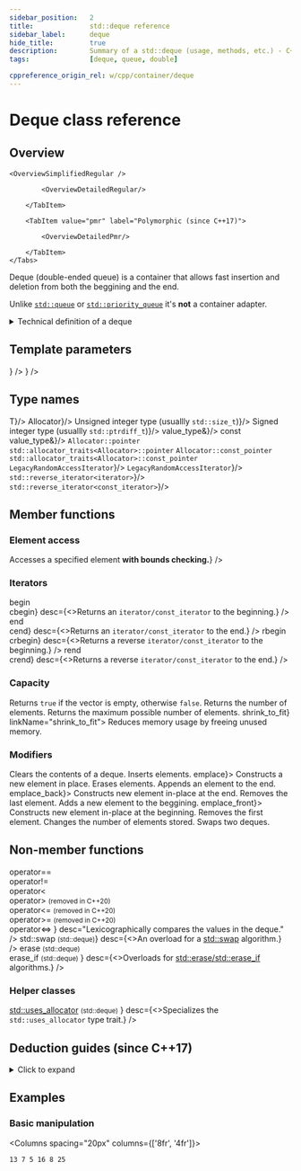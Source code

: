 ```yaml
---
sidebar_position:	2
title:				std::deque reference
sidebar_label:		deque
hide_title:			true
description:		Summary of a std::deque (usage, methods, etc.) - C++ Language
tags:				[deque, queue, double]

cppreference_origin_rel: w/cpp/container/deque
---
```



<!------------------ Codes ----------------->

<!-- Further Examples -->

<!-- Overview -->

<!-- Deduction Guides -->


<NotFinished />

# Deque class reference

## Overview

<Tabs>
<TabItem value="simplified" label="Simplified (since C++98)" default>

	<OverviewSimplifiedRegular />

</TabItem>
<TabItem value="detailed" label="Detailed">
	<Tabs>
		<TabItem value="regular" label="Regular (since C++98)" default>

			<OverviewDetailedRegular/>

		</TabItem>

		<TabItem value="pmr" label="Polymorphic (since C++17)">

			<OverviewDetailedPmr/>

		</TabItem>
	</Tabs>
</TabItem>
</Tabs>

Deque (double-ended queue) is a container that allows fast insertion and deletion from both the beggining and the end.

Unlike [`std::queue`](/docs/std/containers/queues/queue) or [`std::priority_queue`](/docs/std/containers/queues/priority_queue) it's **not** a container adapter.

<details>
<summary>Technical definition of a deque</summary>
<div>

[`std::deque`](/docs/std/containers/queues/deque) (double-ended queue) is an indexed sequence container that allows fast insertion and deletion at both its beginning and its end. 
In addition, insertion and deletion at either end of a deque never invalidates pointers or references to the rest of the elements.

As opposed to [`std::vector`](/docs/std/containers/arrays/vector), the elements of a deque are not stored contiguously: typical implementations use a sequence of individually allocated fixed-size arrays, with additional bookkeeping, which means indexed access to deque must perform two pointer dereferences, compared to vector's indexed access which performs only one.

The storage of a deque is automatically expanded and contracted as needed. Expansion of a deque is cheaper than the expansion of a [`std::vector`](/docs/std/containers/vector) because it does not involve copying of the existing elements to a new memory location. On the other hand, deques typically have large minimal memory cost; a deque holding just one element has to allocate its full internal array (e.g. 8 times the object size on 64-bit libstdc++; 16 times the object size or 4096 bytes, whichever is larger, on 64-bit libc++).

The complexity (efficiency) of common operations on deques is as follows:  
 - Random access - constant (**O(1)**)
 - Insertion or removal of elements at the end or beginning - constant (**O(1)**)
 - Insertion or removal of elements - linear (**O(n)**)

[`std::deque`](/docs/std/containers/queues/deque) meets the requirements of [`Container`](/docs/std/named_req/Container), [`AllocatorAwareContainer`](/docs/std/named_req/AllocatorAwareContainer), [`SequenceContainer`](/docs/std/named_req/SequenceContainer) and [`ReversibleContainer`](/docs/std/named_req/ReversibleContainer).

</div>
</details>

<ClassSummary name="deque" namespaces="std" folder="queue" headerName="queue">

## Template parameters
<SymbolTable noTraits>
	<Symbol
			name="T"
			desc={<TemplateParamTExplanation/>}
		/>
	<Symbol
			name="Allocator"
			desc={<TemplateParamAllocatorExplanation/>}
		/>
</SymbolTable>

## Type names

<SymbolTable>
	<Symbol pub name="value_type"				desc={<code>T</code>}/>
	<Symbol pub name="allocator_type" 			desc={<code>Allocator</code>}/>
	<Symbol pub name="size_type"				desc={<>Unsigned integer type (usuallly <code>std::size_t</code>)</>}/>
	<Symbol pub name="difference_type"			desc={<>Signed integer type (usuallly <code>std::ptrdiff_t</code>)</>}/>
	<Symbol pub name="reference"				desc={<code>value_type&</code>}/>
	<Symbol pub name="const_reference"			desc={<code>const value_type&</code>}/>
	<Symbol pub name="pointer">
		<Until v="cpp11"><code>Allocator::pointer</code></Until><br/>
		<Since v="cpp11"><code>std::allocator_traits&lt;Allocator&gt;::pointer</code></Since>
	</Symbol>
	<Symbol pub name="const_pointer">
		<Until v="cpp11"><code>Allocator::const_pointer</code></Until><br/>
		<Since v="cpp11"><code>std::allocator_traits&lt;Allocator&gt;::const_pointer</code></Since>
	</Symbol>
	<Symbol pub name="iterator"					desc={<a href="/docs/named_req/LegacyRandomAccessIterator"><code>LegacyRandomAccessIterator</code></a>}/>
	<Symbol pub name="const_iterator"			desc={<a href="/docs/named_req/LegacyRandomAccessIterator"><code>LegacyRandomAccessIterator</code></a>}/>
	<Symbol pub name="reverse_iterator"			desc={<a href="#"><code>std::reverse_iterator&lt;iterator&gt;</code></a>}/>
	<Symbol pub name="const_reverse_iterator"	desc={<a href="#"><code>std::reverse_iterator&lt;const_iterator&gt;</code></a>}/>
</SymbolTable>

## Member functions

<SymbolTable>
	<Symbol pub autoLink linkName="constructors" name="(constructors)"
			desc="Constructs a vector."
		/>
	<Symbol pub autoLink linkName="destructor" name="(destructor)"
			desc="Destroys the vector, deallocating internal storage if used."
		/>
	<Symbol pub autoLink linkName="operator_assign" name="operator="
			desc="Assigns values to the container."
		/>
	<Symbol pub autoLink name="assign"
			desc="Assigns values to the container."
		/>
	<Symbol pub autoLink name="get_allocator"
			desc="Returns the associated allocator."
		/>
</SymbolTable>

### Element access

<SymbolTable>
	<Symbol pub autoLink name="at"
			desc={<>Accesses a specified element <b>with bounds checking.</b></>}
		/>
	<Symbol pub autoLink linkName="operator_subscript" name="operator[]"
			desc="Accesses a specified element."
		/>
	<Symbol pub autoLink name="front"
			desc="Returns the first element."
		/>
	<Symbol pub autoLink name="back"
			desc="Returns the last element."
		/>
</SymbolTable>

### Iterators

<SymbolTable>
	<Symbol pub autoLink linkName="begin" name={<>begin<br/><Since v="cpp11">cbegin</Since></>}
			desc={<>Returns an <code>iterator/const_iterator</code> to the beginning.</>}
		/>
	<Symbol pub autoLink linkName="end" name={<>end<br/><Since v="cpp11">cend</Since></>}
			desc={<>Returns an <code>iterator/const_iterator</code> to the end.</>}
		/>
	<Symbol pub autoLink linkName="rbegin" name={<>rbegin<br/><Since v="cpp11">crbegin</Since></>}
			desc={<>Returns a reverse <code>iterator/const_iterator</code> to the beginning.</>}
		/>
	<Symbol pub autoLink linkName="rend" name={<>rend<br/><Since v="cpp11">crend</Since></>}
			desc={<>Returns a reverse <code>iterator/const_iterator</code> to the end.</>}
		/>
</SymbolTable>

### Capacity

<SymbolTable>
	<Symbol pub autoLink name="empty">
		Returns <code>true</code> if the vector is empty, otherwise <code>false</code>.
	</Symbol>
	<Symbol pub autoLink name="size">
		Returns the number of elements.
	</Symbol>
	<Symbol pub autoLink name="max_size">
		Returns the maximum possible number of elements.
	</Symbol>
	<Symbol pub autoLink name={<Since v='cpp11'>shrink_to_fit</Since>} linkName="shrink_to_fit">
		Reduces memory usage by freeing unused memory.
	</Symbol>
</SymbolTable>

### Modifiers

<SymbolTable>
	<Symbol pub autoLink name="clear">
		Clears the contents of a deque.
	</Symbol>
	<Symbol pub autoLink name="insert">
		Inserts elements.
	</Symbol>
	<Symbol pub autoLink linkName="emplace" name={<Since v='cpp11'>emplace</Since>}>
		Constructs a new element in place.
	</Symbol>
	<Symbol pub autoLink name="erase">
		Erases elements.
	</Symbol>
	<Symbol pub autoLink name="push_back">
		Appends an element to the end.
	</Symbol>
	<Symbol pub autoLink linkName="emplace_back" name={<Since v='cpp11'>emplace_back</Since>}>
		Constructs new element in-place at the end.
	</Symbol>
	<Symbol pub autoLink name="pop_back">
		Removes the last element.
	</Symbol>
	<Symbol pub autoLink name="push_front">
		Adds a new element to the beggining.
	</Symbol>
	<Symbol pub autoLink linkName="emplace_front" name={<Since v='cpp11'>emplace_front</Since>}>
		Constructs new element in-place at the beginning.
	</Symbol>
	<Symbol pub autoLink name="pop_front">
		Removes the first element.
	</Symbol>
	<Symbol pub autoLink name="resize">
		Changes the number of elements stored.
	</Symbol>
	<Symbol pub autoLink name="swap">
		Swaps two deques.
	</Symbol>
</SymbolTable>

## Non-member functions

<SymbolTable noTraits>
	<Symbol name={<>
				operator==<br/>
				<Removed v="cpp20">operator!=</Removed> <br/>
				<Until v="cpp20">operator&lt;</Until> <br/>
				operator&gt; <small>(removed in C++20)</small><br/>
				operator&lt;= <small>(removed in C++20)</small><br/>
				operator&gt;= <small>(removed in C++20)</small><br/>
				operator&lt;=&gt;
			</>}
			desc="Lexicographically compares the values in the deque."
		/>
	<Symbol name={<>std::swap <small>(std::deque)</small></>}
			desc={<>An overload for a <a href="#">std::swap</a> algorithm.</>}
		/>
	<Symbol name={<>
				erase <small>(std::deque)</small><br/>
				erase_if <small>(std::deque)</small>
			</>}
			desc={<>Overloads for <a href="#">std::erase/std::erase_if</a> algorithms.</>}
		/>
</SymbolTable>

### Helper classes

<SymbolTable noTraits>
	<Symbol name={<>
			<a href="#">std::uses_allocator</a> <small>(std::deque)</small>
		</>}
			desc={<>Specializes the <code>std::uses_allocator</code> type trait.</>}
		/>
</SymbolTable>

</ClassSummary>


## Deduction guides (since C++17)
<details>
<summary>Click to expand</summary>
<div>
	<DeductionGuides />
</div>
</details>

## Examples

### Basic manipulation

<Columns spacing="20px" columns={['8fr', '4fr']}>
<div>

<CustomCodeBlock withTitle>
	<FurtherExampleCreateAddPrint />
</CustomCodeBlock>

</div>
<div>

```plaintext title="Result"
13 7 5 16 8 25
```

</div>
</Columns>
